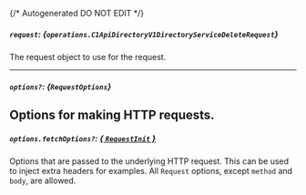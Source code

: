 {/* Autogenerated DO NOT EDIT  */}

##### `request`: *{`operations.C1ApiDirectoryV1DirectoryServiceDeleteRequest`}*
The request object to use for the request.

<Collapsible openLabel={Labels.showProperties} closeLabel={Labels.hideProperties}>
  <C1ApiDirectoryV1DirectoryServiceDeleteRequest />
</Collapsible>

---
##### `options?`: *{`RequestOptions`}*
Options for making HTTP requests.
---
##### `options.fetchOptions?`: [*{ `RequestInit` }*](https://developer.mozilla.org/en-US/docs/Web/API/Request/Request#options)
Options that are passed to the underlying HTTP request. This can be used to inject extra headers for examples. All `Request` options, except `method` and `body`, are allowed.

